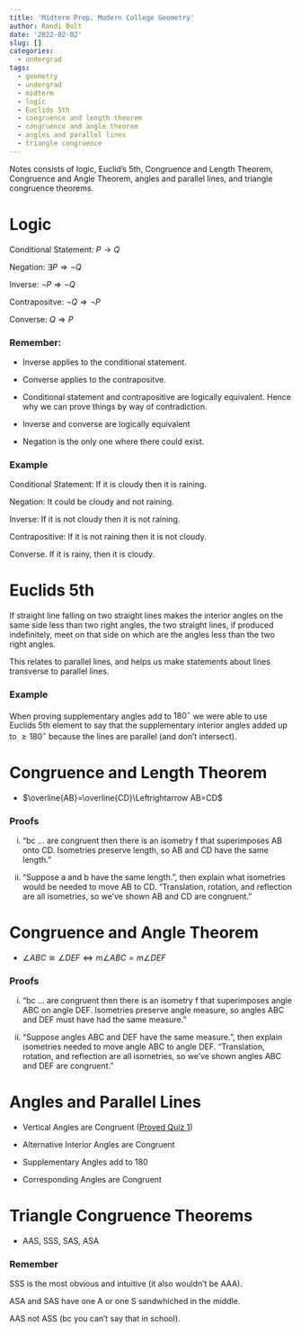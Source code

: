 ```yaml
---
title: 'Midterm Prep. Modern College Geometry'
author: Randi Bolt
date: '2022-02-02'
slug: []
categories:
  - undergrad
tags:
  - geometry
  - undergrad
  - midterm
  - logic
  - Euclids 5th
  - congruence and length theorem
  - congruence and angle theorem
  - angles and parallel lines
  - triangle congruence
---
```


Notes consists of logic, Euclid's 5th, Congruence and Length Theorem, Congruence and Angle Theorem, angles and parallel lines, and triangle congruence theorems. 

# Logic 

Conditional Statement: $P\rightarrow Q$

Negation: $\exists P\Rightarrow \neg Q$

Inverse: $\neg P\Rightarrow \neg Q$

Contrapositve: $\neg Q \Rightarrow \neg P$

Converse: $Q\Rightarrow P$

### Remember: 

- Inverse applies to the conditional statement. 

- Converse applies to the contrapositve. 

- Conditional statement and contrapositive are logically equivalent. Hence why we can prove things by way of contradiction.

- Inverse and converse are logically equivalent 

- Negation is the only one where there could exist. 

### Example 

Conditional Statement: If it is cloudy then it is raining. 

Negation: It could be cloudy and not raining. 

Inverse: If it is not cloudy then it is not raining. 

Contrapositive: If it is not raining then it is not cloudy. 

Converse. If it is rainy, then it is cloudy. 

# Euclids 5th 

If straight line falling on two straight lines makes the interior angles on the same side less than two right angles, the two straight lines, if produced indefinitely, meet on that side on which are the angles less than the two right angles.

This relates to parallel lines, and helps us make statements about lines transverse to parallel lines. 

### Example 

When proving supplementary angles add to $180^\circ$ we were able to use Euclids 5th element to say that the supplementary interior angles added up to $\geq 180^\circ$ because the lines are parallel (and don't intersect). 

# Congruence and Length Theorem 

- $\overline{AB}=\overline{CD}\Leftrightarrow AB=CD$

### Proofs

i) "bc ... are congruent then there is an isometry f that superimposes AB onto CD. Isometries preserve length, so AB and CD have the same length."

ii) "Suppose a and b have the same length.", then explain what isometries would be needed to move AB to CD. "Translation, rotation, and reflection are all isometries, so we’ve shown AB and CD are congruent."

# Congruence and Angle Theorem 

- $\angle ABC\cong \angle DEF \Leftrightarrow m\angle ABC = m\angle DEF$

### Proofs 

i) "bc ... are congruent then there is an isometry f that superimposes angle ABC on angle DEF. Isometries preserve angle measure, so angles ABC and DEF must have had the same measure."

ii) "Suppose angles ABC and DEF have the same measure.", then explain isometries needed to move angle ABC to angle DEF. "Translation, rotation, and reflection are all isometries, so we’ve shown angles ABC and DEF are congruent."

# Angles and Parallel Lines

- Vertical Angles are Congruent ([Proved Quiz 1](https://rbolt13.github.io/quiz_1/))

- Alternative Interior Angles are Congruent 

- Supplementary Angles add to 180

- Corresponding Angles are Congruent

# Triangle Congruence Theorems 

- AAS, SSS, SAS, ASA

### Remember 

SSS is the most obvious and intuitive (it also wouldn't be AAA). 

ASA and SAS have one A or one S sandwhiched in the middle. 

AAS not ASS (bc you can't say that in school). 